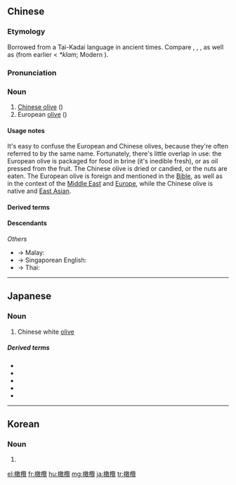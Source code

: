 {{also|橄榄}}
==Chinese==
{{zh-forms|s=橄榄}}
{{wikipedia|lang=zh}}

===Etymology===
Borrowed from a Tai-Kadai language in ancient times. Compare {{cog|za|gyamj||olive}}, {{cog|lo|ເຫລືອມ||{{taxlink|Canarium kerrii|species|noshow=1}} Craib}}, {{m|lo|ເກິມ||{{taxlink|Canarium venosum|species|noshow=1}} Craib}}, as well as {{cog|mkh-mvi|tlám||olive}} (from earlier < ''*klam''; Modern {{m|vi|trám}}).

===Pronunciation===
{{zh-pron
|m=gǎnlǎn
|c=gam3 laam5
|h=pfs=ká-lám/kám-lám
|md=gā-lāng/gāng-lāng
|mn=qz,twv:kaⁿ-ná/xm:káⁿ-ná/tw:kan-ná/zz:kán-ná
|w=2ke le
|mc=y
|oc=y
|cat=n
}}

===Noun===
{{zh-noun}}

# [[Chinese olive]] ({{taxlink|Canarium album|species|noshow=1}})
# European [[olive]] ({{taxlink|Olea europaea|species|noshow=1}})

====Usage notes====
It's easy to confuse the European and Chinese olives, because they're often referred to by the same name. Fortunately, there's little overlap in use: the European olive is packaged for food in brine (it's inedible fresh), or as oil pressed from the fruit. The Chinese olive is dried or candied, or the nuts are eaten. The European olive is foreign and mentioned in the [[Bible]], as well as in the context of the [[Middle East]] and [[Europe]], while the Chinese olive is native and [[East Asia]]n.

====Derived terms====
{{zh-der|橄欖油:olive oil|橄欖球:rugby|橄欖枝:olive branch|橄欖子:betel nut|橄欖石:olivine|橄欖糖|橄欖僊|橄欖香|橄欖色|油橄欖|洋橄欖}}

====Descendants====
{{CJKV|橄欖|かんらん|감람|cảm lãm}}
''Others''
* → Malay: {{l|ms|kanar||Chinese olive eaten salted or sweet}}
* → Singaporean English: {{l|en|kana||olives that have been dried and preserved using salt and sugar, eaten as a snack}}
* → Thai: {{l|th|กาน้า|tr=kānā||{{taxlink|Canarium album|species|noshow=1}}}}

{{zh-cat|Fruits}}

----

==Japanese==
{{ja-kanjitab|かん|らん|yomi=o}}

===Noun===
{{ja-noun|かんらん}}

# Chinese white [[olive]]

=====Derived terms=====
* {{ja-r|橄欖岩|かんらんがん|gloss=peridotite}}
* {{ja-r|橄欖石|かんらんせき|gloss=olivine, peridot}}
* {{ja-r|橄欖山|^かんらんざん|gloss=Mount of Olives}}
* {{ja-r|橄欖油|かんらんゆ|gloss=olive oil}}
* {{ja-r|橄欖色|かんらんしょく|gloss=olive colour}}

----

==Korean==
{{ko-hanjatab|}}

===Noun===
{{ko-noun|hj|hangeul=감람}}

# {{hanja form of|감람|Chinese white [[olive]]}}

[[el:橄欖]]
[[fr:橄欖]]
[[hu:橄欖]]
[[mg:橄欖]]
[[ja:橄欖]]
[[tr:橄欖]]